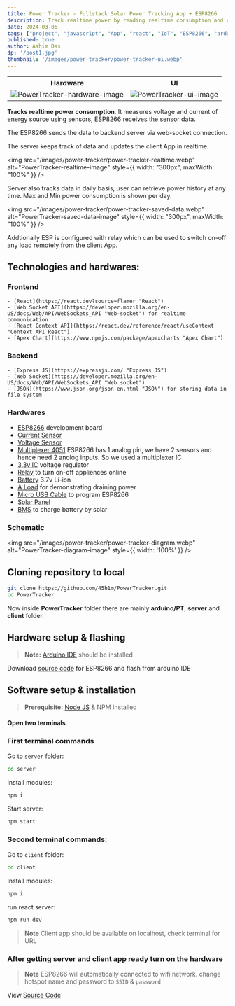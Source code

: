 ```yaml
---
title: Power Tracker - Fullstack Solar Power Tracking App + ESP8266
description: Track realtime power by reading realtime consumption and charging power by arduino, fullstack app that tracks daily power data also shows realtime insights.
date: 2024-03-06
tags: ["project", "javascript", "App", "react", "IoT", "ESP8266", "arduino", "node js", "fullstack", "coding", "technology"]
published: true
author: Ashim Das
dp: '/post1.jpg'
thumbnail: '/images/power-tracker/power-tracker-ui.webp'
---
```


<table><tbody>
    <tr>
        <th>Hardware</th>
        <th>UI</th>
    </tr>
    <tr>
        <td><img src="/images/power-tracker/power-tracker-thumbnail.webp" alt="PowerTracker-hardware-image" style={{ width: '100%', borderRadius: '0.5rem' }} />
</td>
        <td><img src="/images/power-tracker/power-tracker-ui.webp" alt="PowerTracker-ui-image" style={{ width: '100%', borderRadius: '0.5rem' }} /></td>
    </tr>
</tbody></table>

**Tracks realtime power consumption**. It measures voltage and current of energy source using sensors, ESP8266 receives the sensor data. 

The ESP8266 sends the data to backend server via web-socket connection. 

The server keeps track of data and updates the client App in realtime. 

<img src="/images/power-tracker/power-tracker-realtime.webp" alt="PowerTracker-realtime-image" style={{ width: "300px", maxWidth: "100%" }} />

Server also tracks data in daily basis, user can retrieve power history at any time. Max and Min power consumption is shown per day.

<img src="/images/power-tracker/power-tracker-saved-data.webp" alt="PowerTracker-saved-data-image" style={{ width: "300px", maxWidth: "100%" }} />

Addtionally ESP is configured with relay which can be used to switch on-off any load remotely from the client App.


## Technologies and hardwares:
### Frontend
	- [React](https://react.dev?source=flamer "React")
	- [Web Socket API](https://developer.mozilla.org/en-US/docs/Web/API/WebSockets_API "Web-socket") for realtime communication
	- [React Context API](https://react.dev/reference/react/useContext "Context API React")
	- [Apex Chart](https://www.npmjs.com/package/apexcharts "Apex Chart")

### Backend
	- [Express JS](https://expressjs.com/ "Express JS")
	- [Web Socket](https://developer.mozilla.org/en-US/docs/Web/API/WebSockets_API "Web socket") 
	- [JSON](https://www.json.org/json-en.html "JSON") for storing data in file system

### Hardwares
- [ESP8266](https://robu.in/product/nodemcu-esp8266-v3-lua-ch340-wifi-dev-board/?gad_source=1 "Heading link") development board
- [Current Sensor](https://robu.in/product/acs712-30a-range-current-sensor-module-hall-sensor/?gad_source=1 "Heading link")
- [Voltage Sensor](https://robu.in/product/voltage-sensor-module/ "Heading link") 
- [Multiplexer 4051](https://robu.in/product/cjmcu-4051-74hc4051-8-channel-analog-multiplexerdemultiplexer-sensor-module-breakout-board-arduino/ "Heading link") ESP8266 has 1 analog pin, we have 2 sensors  and hence need 2 anolog inputs. So we used a multiplexer IC
- [3.3v IC](https://robu.in/product/ld1117v33-3-3v-1-3a-fixed-output-ldo-linear-voltage-regulator-3-pin-to-220-stmicroelectronics/ "Heading link") voltage regulator
- [Relay](https://robu.in/product/1-channel-isolated-5v-relay-module-opto-coupler-for-arduino-pic-avr-dsp-arm/ "Heading link") to turn on-off appliences online
- [Battery](https://robu.in/product/lg-inr18650-m26-2600mah-lithium-ion-battery/ "Heading link") 3.7v Li-ion
- [A Load](https://github.com/pandao/editor.md "Heading link") for demonstrating draining power
- [Micro USB Cable](https://robu.in/product/50-cm-micro-usb-cable/ "Heading link") to program ESP8266
- [Solar Panel](https://robu.in/product/18v-20w-36-cell-solar-panel-54-x-46-cm/ "Heading link")
- [BMS](https://robu.in/product/2s-20a-18650-lithium-battery-protection-board/ "Heading link") to charge battery by solar

### Schematic

<img src="/images/power-tracker/power-tracker-diagram.webp" alt="PowerTracker-diagram-image" style={{ width: '100%' }} />
## Cloning repository to local 
```sh
git clone https://github.com/45h1m/PowerTracker.git
cd PowerTracker
```
Now inside **PowerTracker** folder there are mainly **arduino/PT**, **server** and **client** folder.

## Hardware setup & flashing

> __Note:__ [Arduino IDE](https://www.arduino.cc/en/software "Arduino IDE official") should be installed

Download [source code](https://github.com/45h1m/PowerTracker/blob/main/arduino/PT/PT.ino) for ESP8266 and flash from arduino IDE

## Software setup & installation

> __Prerequisite:__ [Node JS](https://nodejs.org/en/download/package-manager/current) & NPM Installed


#### Open two terminals
### First terminal commands
Go to `server` folder: 
```sh 
cd server
```
Install modules: 
```sh
npm i
```
Start server: 
```sh
npm start
```

### Second terminal commands:
Go to `client` folder: 
```sh 
cd client
```
Install modules: 
```sh
npm i
```
run react server: 
```sh
npm run dev
```
> __Note__ Client app should be available on localhost, check terminal for URL

### After getting server and client app ready turn on the hardware

> __Note__ ESP8266 will automatically connected to wifi network. change hotspot name and password to ```SSID``` & ```password```

View [Source Code](https://github.com/45h1m/PowerTracker)